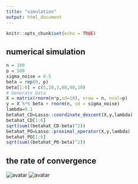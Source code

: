 ---
title: "simulation"
output: html_document
---

```{r setup, include=FALSE}
knitr::opts_chunk$set(echo = TRUE)
```

## numerical simulation


```{r}

n = 100
p = 500
sigma_noise = 0.5
beta = rep(0, p)
beta[1:6] = c(5,10,3,80,90,10)
# Generate Data
X = matrix(rnorm(n*p,sd=10), nrow = n, ncol=p)
y = X %*% beta + rnorm(n, sd = sigma_noise)
lambda=0.1
betahat_CD=Lasso::coordinate_descent(X,y,lambda)
betahat_CD[1:6]
sqrt(sum((betahat_CD-beta)^2))
betahat_PO=Lasso::proximal_operator(X,y,lambda)
betahat_PO[1:6]
sqrt(sum((betahat_PO-beta)^2))
```

## the rate of convergence
![avatar](C:/Users/Administrator/Desktop/ccc/convergence_coor.png)
![avatar](C:/Users/Administrator/Desktop/ccc/convergence_prox.png)
